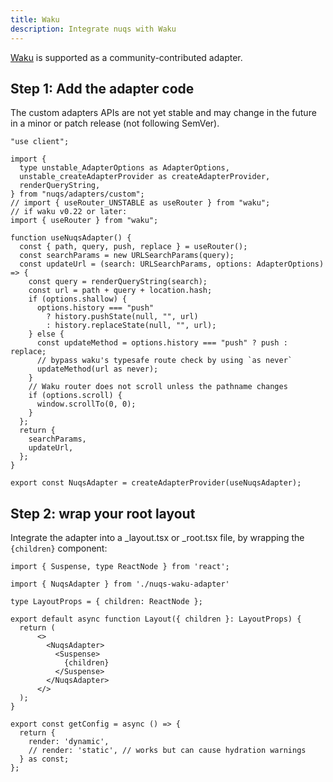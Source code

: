 ```yaml
---
title: Waku
description: Integrate nuqs with Waku
---
```


[Waku](https://waku.gg/) is supported as a community-contributed adapter.

## Step 1: Add the adapter code

<Callout type="warn">
  The custom adapters APIs are not yet stable and may change in the future
  in a minor or patch release (not following SemVer).
</Callout>

```tsx title="app/nuqs-waku-adapter.tsx"
"use client";

import {
  type unstable_AdapterOptions as AdapterOptions,
  unstable_createAdapterProvider as createAdapterProvider,
  renderQueryString,
} from "nuqs/adapters/custom";
// import { useRouter_UNSTABLE as useRouter } from "waku";
// if waku v0.22 or later:
import { useRouter } from "waku";

function useNuqsAdapter() {
  const { path, query, push, replace } = useRouter();
  const searchParams = new URLSearchParams(query);
  const updateUrl = (search: URLSearchParams, options: AdapterOptions) => {
    const query = renderQueryString(search);
    const url = path + query + location.hash;
    if (options.shallow) {
      options.history === "push"
        ? history.pushState(null, "", url)
        : history.replaceState(null, "", url);
    } else {
      const updateMethod = options.history === "push" ? push : replace;
      // bypass waku's typesafe route check by using `as never`
      updateMethod(url as never);
    }
    // Waku router does not scroll unless the pathname changes
    if (options.scroll) {
      window.scrollTo(0, 0);
    }
  };
  return {
    searchParams,
    updateUrl,
  };
}

export const NuqsAdapter = createAdapterProvider(useNuqsAdapter);

```

## Step 2: wrap your root layout

Integrate the adapter into a _layout.tsx or _root.tsx file, by wrapping the `{children}`
component:

```tsx title="app/_layout.tsx" /NuqsAdapter/
import { Suspense, type ReactNode } from 'react';

import { NuqsAdapter } from './nuqs-waku-adapter'

type LayoutProps = { children: ReactNode };

export default async function Layout({ children }: LayoutProps) {
  return (
      <>
        <NuqsAdapter>
          <Suspense>
            {children}
          </Suspense>
        </NuqsAdapter>
      </>
  );
}

export const getConfig = async () => {
  return {
    render: 'dynamic',
    // render: 'static', // works but can cause hydration warnings
  } as const;
};
```
